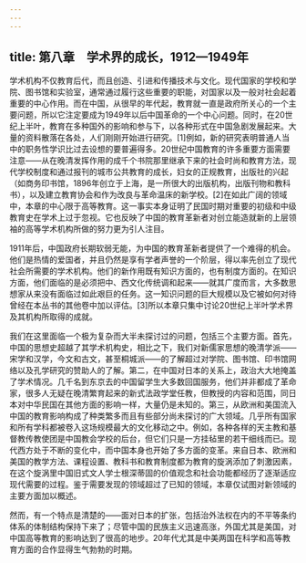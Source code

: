 ```yaml
---
---
---
```

title: 第八章　学术界的成长，1912—1949年
---



学术机构不仅教育后代，而且创造、引进和传播技术与文化。现代国家的学校和学院、图书馆和实验室，通常通过履行这些重要的职能，对国家以及一般对社会起着重要的中心作用。而在中国，从很早的年代起，教育就一直是政府所关心的一个主要问题，所以它注定要成为1949年以后中国革命的一个中心问题。同时，在20世纪上半叶，教育在多种国外的影响和参与下，以各种形式在中国急剧发展起来。大量的资料散落在各处，人们刚刚开始进行研究。[1]例如，新的研究表明普通人当中的职务性学识比过去设想的要普遍得多。20世纪中国教育的许多重要方面需要注意——从在晚清发挥作用的成千个书院那里继承下来的社会时尚和教育方法，现代学校制度和通过报刊的城市公共教育的成长，妇女的正规教育，出版社的兴起（如商务印书馆，1896年创立于上海，是一所很大的出版机构，出版刊物和教科书），以及建立教育协会和作为改良与革命温床的新学校。[2]在如此广阔的领域中，本章的中心限于高等教育。这一事实本身证明了民国时期对重要的初级和中级教育史在学术上过于忽视。它也反映了中国的教育革新者对创立能造就新的上层领袖的高等学术机构所做的努力更为引人注目。

1911年后，中国政府长期软弱无能，为中国的教育革新者提供了一个难得的机会。他们是热情的爱国者，并且仍然是享有学者声誉的一个阶层，得以率先创立了现代社会所需要的学术机构。他们的新作用既有知识方面的，也有制度方面的。在知识方面，他们面临的是必须把中、西文化传统调和起来——就其广度而言，大多数思想家从来没有面临过如此艰巨的任务。这一知识问题的巨大规模以及它被如何对待曾经在本丛书的其他卷中加以评估。[3]所以本章只集中讨论20世纪上半叶学术界及其机构所取得的成就。

我们在这里面临一个极为复杂而大半未探讨过的问题，包括三个主要方面。首先，中国的思想史超越了其学术机构史，相比之下，我们对新儒家思想的晚清学派——宋学和汉学，今文和古文，甚至桐城派——的了解超过对学院、图书馆、印书馆网络以及孔学研究的赞助人的了解。第二，在中国对日本的关系上，政治大大地掩盖了学术情况。几千名到东京去的中国留学生大多数回国服务，他们并非都成了革命家，很多人无疑在晚清繁育起来的新式法政学堂任教，但教授的内容和范围，同日本对中华民国在其他方面的影响一样，大量仍是未知的。第三，从欧洲和美国流入中国的教育影响构成了种类繁多而且有些部分尚未探讨的广大领域。几乎所有国家和所有学科都被卷入这场规模最大的文化移动之中。例如，各种各样的天主教和基督教传教使团是中国教会学校的后台，但它们只是一方挂毡里的若干细线而已。现代西方处于不断的变化中，而中国本身也开始了多方面的变革。来自日本、欧洲和美国的教学方法、课程设置、教科书和教育制度都为教育的旋涡添加了刺激因素，在这个旋涡里中国旧式文人学士根深蒂固的价值观念和社会功能都经历了逐渐适应现代需要的过程。鉴于需要发现的领域超过了已知的领域，本章仅试图对新领域的主要方面加以概述。

然而，有一个特点是清楚的——面对日本的扩张，包括治外法权在内的不平等条约体系的体制结构保持下来了；尽管中国的民族主义迅速高涨，外国尤其是美国，对中国高等教育的影响达到了很高的地步。20年代尤其是中美两国在科学和高等教育方面的合作显得生气勃勃的时期。